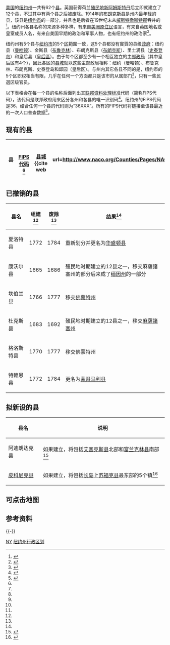 {{noteTA
|G1=USState
|1=zh-cn:县;zh-tw:郡;zh-hk:縣;
|2=zh-hans:邮政局;zh-hk:郵政局;zh-tw:郵局;
|3=zh-hans:西切斯特;zh-hk:西車士打;zh-tw:西徹斯特;
|4=zh-cn:萨福克; zh-hk:蘇福克;zh-tw:沙福;
}}
{{Infobox subdivision type
| name               = 纽约州行政区划
| alt_name           =  
| map                = [[File:New_York_Counties.svg|305px]]
| category           = 
| territory          = 
| start_date         =
| current_number     = 62縣
| number_date        =
| population_range   = 4,836（[[汉密尔顿县_(纽约州)|汉密尔顿]]）– 2,504,700（[[布鲁克林区|金斯县]]）
| area_range         = {{Convert|33.77|sqmi}}（[[曼哈顿|纽约]]）– {{Convert|2821|sqmi}}（[[聖老楞佐縣|聖老楞佐]]）
| government         = [[县政府|县政府]]
| subdivision        = [[纽约州城市列表|城市]]，[[纽约州城镇列表|镇]]，[[纽约州印第安人居留地列表|印第安人居留地]]
}}
{{紐約州地區}}

[[美国|美国]]的[[纽约州|纽约州]]一共有62个[[县_(美国)|县]]。英国获得荷兰[[殖民地|殖民地]][[新阿姆斯特丹|新阿姆斯特丹]]后立即就建立了12个县，不过其中有两个县之后被废除。1914年的[[布朗克斯|布朗克斯县]]是州内最年轻的县，该县是[[纽约市|纽约市]]的一部分，并且也是后者在19世纪末从[[威斯特徹斯特郡|威斯特徹斯特郡]]吞并的<ref name="form">{{cite web|url=http://www.mynewyorkgenealogy.com/ny_maps/ny_cf.htm |title=New York Formation Maps |work=Genealogy, Inc. |accessdate=2008-01-20 |archiveurl=https://web.archive.org/web/20081024200533/http://www.familyhistory101.com/maps/ny_cf.html |archivedate=2008-10-24 |deadurl=yes }}</ref>。纽约州各县名称的来源多种多样，有来自[[美洲原住民|美洲原住民]]语言，有来自英国地名或皇室成员人名，有来自美国早期的政治和军事人物，也有纽约州的政治家<ref name="etym">{{cite book | last=Beatty, Michael | title =County Name Origins of the United States | url=https://archive.org/details/countynameorigin0000beat | publisher =McFarland Press | year =2001 | isbn =0-7864-1025-6}}</ref>。

纽约州有5个县与[[纽约市|纽约市]]的5个[[行政區_(紐約市)|区]]範圍一致，这5个县都没有實質的县级[[政府|政府]]：纽约县（[[曼哈顿|曼哈顿]]）、金斯县（[[布鲁克林|布鲁克林]]）、布朗克斯县（[[布朗克斯|布朗克斯]]）、里士满县（[[史泰登岛|史泰登岛]]）和皇后县（[[皇后區|皇后區]]）。由于每个区都至少有一个相互独立的主[[邮政局|邮政局]]（其中皇后区有4个），因此各区的[[县城|县城]]就以这些主邮政局相称：纽约（曼哈顿）、布鲁克林、布朗克斯、史泰登岛和邱园（皇后区）。与州内其它各县不同的是，纽约市的5个区职权相当有限，几乎在任何一个方面都只是该市的从属部门<ref>{{cite book |title=Regionalism and realism: A Study of Government in the New York Metropolitan Area |author=Benjamin, Gerald, Richard P. Nathan |year=1990 |publisher=Brookings Institute |pages=59}}</ref>，只有一些民選区级官员。

以下表格会在每一个县的名称后面列出其[[联邦资料处理标准|联邦资料处理标准]]代码（简称FIPS代码），该代码是联邦政府用来区分各州和各县的唯一识别码<ref>{{cite web |url=http://www.itl.nist.gov/fipspubs/fip6-4.htm |title=FIPS Publish 6-4 |publisher=National Institute of Standards and Technology |accessdate=2013-07-21 |archiveurl=https://web.archive.org/web/20130423080246/http://www.itl.nist.gov/fipspubs/fip6-4.htm |archivedate=2013-04-23 |deadurl=yes }}</ref>。纽约州的FIPS代码是36，结合任何一个县的代码则为“36XXX”。所有的FIPS代码将链接至该县最近的一次人口普查数据<ref name="epa">{{cite web|url=http://www.epa.gov/enviro/html/codes/ny.html |title=EPA County FIPS Code Listing |accessdate=2013-07-21 |work=US Environmental Protection Agency |archiveurl=https://web.archive.org/web/20121008031702/http://www.epa.gov/enviro/html/codes/ny.html |archivedate=2012-10-08 |deadurl=yes }}</ref>。

== 现有的县 ==
{| class="wikitable sortable" cellpadding="1" align="center" style="border: 1px solid #88a; background: #f7f8ff; text-align: center;"
|- style="background-color: #ccf"
! style="vertical-align: ;"|县
! style="vertical-align: bottom; width: 65px;" |[[聯邦資料處理標準|FIPS代码]]<br/><ref name=epa/>
! style="vertical-align: bottom; width: 90px;" | [[县城|县城]]<br/><ref name="NACO">{{cite web
 |url=http://www.naco.org/Counties/Pages/NACo_FindACounty.aspx 
 |title=Find A County 
 |publisher=National Association of Counties 
 |accessdate=2010-08-09 
 |archiveurl=https://web.archive.org/web/20100804201755/http://www.naco.org/Counties/Pages/NACo_FindACounty.aspx 
 |archivedate=2010-08-04 
 |deadurl=yes 
}}</ref>
! style="vertical-align: bottom; width: 50px;" | 成立<br/><ref name=NACO/>
! style="vertical-align: bottom;" | 来源<br/><ref name=form/>
! style="vertical-align: bottom;" | 命名<br/><ref name=etym/>
! style="vertical-align: bottom; width: 70px;" | 2010年<br/>人口<ref name=NACO/>
! style="vertical-align: bottom; width: 75px;" | 面积<br/><ref name=NACO/>
! style="vertical-align: bottom; width: 80px;" class="unsortable"|地图<br/> 
{{Countyrow|Name=奥尔巴尼县 |N=36|Num=001 |Seat=奥尔巴尼 |Data2=1683 |Data3=[[英属纽约省|殖民地]]时期建立的12县之一|Data4=[[詹姆斯二世_(英格蘭)|詹姆斯二世]]在成为[[英格蘭君主列表|英格兰]]、[[爱尔兰|爱尔兰]]和[[蘇格蘭君主列表|苏格兰]]君主前曾是[[约克公爵|约克公爵]]和奥尔巴尼公爵|Population=304204 |Area=1380平方公里 |Size=100px |Map=Map_of_New_York_highlighting_Albany_County.svg}}
{{Countyrow|Name=阿勒格尼县 |N=36|Num=003 |Seat=贝尔蒙特 |Data2=1806 |Data3=杰纳西县 |Data4=英文“Allegany”是河流名称“Allegheny”的变形词 |Population=48946 |Area=2678平方公里 |Size=100px |Map=Map_of_New_York_highlighting_Allegany_County.svg}}
{{Countyrow|Name=布朗克斯县 |N=36|Num=005 |Noseat=無郡城|Data2=1914<ref>Legislation splitting off Bronx County from New York County was enacted in 1912 with an effective date of January 1, 1914. Prior to 1874 the entire area had been part of Westchester County. See {{cite web|last=McCarthy|first=Thomas C|url=http://www.correctionhistory.org/html/chronicl/kbd/kbd_brnx.html|title=A 5-Borough Centennial Preface for the Katharine Bement Davis Mini-History|work=New York City Department of Corrections|accessdate=2008-01-25|archive-date=2012-07-09|archive-url=https://www.webcitation.org/691Id1PFU?url=http://www.correctionhistory.org/html/chronicl/kbd/kbd_brnx.html|dead-url=no}}</ref> |Data3=纽约县 |Data4=荷兰殖民地的早期定居者乔纳斯·布朗克（{{lang|en|Jonas Bronck}}）|Population=1385108 |Area=149平方公里 |Size=100px |Map=Map_of_New_York_highlighting_Bronx_County.svg}}
{{Countyrow|Name=布鲁姆县 |N=36|Num=007 |Seat=宾汉顿 |Data2=1806 |Data3=泰奥加县 |Data4=第4任纽约州副[[州长|州长]]约翰·布鲁姆（{{lang|en|John Broome}}）|Population=200600 |Area=1852平方公里 |Size=100px |Map=Map_of_New_York_highlighting_Broome_County.svg}}
{{Countyrow|Name=卡特罗格斯县 |N=36|Num=009 |Noseat={{link-en|利特尔瓦利村 (纽约州)|Little Valley (village), New York|利特尔瓦利|}} |Data2=1808 |Data3=杰纳西县 |Data4=[[塞内卡语|塞内卡语]]辞汇，意为“难闻的一堆”，指从当地岩层中泄露的天然气的气味 |Population=80317 |Area=3393平方公里 |Size=100px |Map=Map_of_New_York_highlighting_Cattaraugus_County.svg}}
{{Countyrow|Name=卡尤加县 |N=36|Num=011 |Seat=奥本 |Data2=1799 |Data3=奥农多加县 |Data4=美洲原住民[[卡尤加人|卡尤加人]] |Population=80026 |Area=2238平方公里 |Size=100px |Map=Map_of_New_York_highlighting_Cayuga_County.svg}}
{{Countyrow|Name=肖托夸县 |N=36|Num=013 |Seat=梅维尔 |Data2=1808 |Data3=杰纳西县 |Data4=[[塞内卡语|塞内卡语]]，意为“绑在中间的袋子”，指同名湖泊的形状 |Population=134905 |Area=3885平方公里 |Size=100px |Map=Map_of_New_York_highlighting_Chautauqua_County.svg}}
{{Countyrow|Name=希芒县 |N=36|Num=015 |Seat=埃尔迈拉市 |Data2=1836 |Data3=泰奥加县 |Data4=美洲原住民语，意为“大喇叭”，是当地一个土著村庄的名字 |Population=88830 |Area=1064平方公里 |Size=100px |Map=Map_of_New_York_highlighting_Chemung_County.svg}}
{{Countyrow|Name=奇南格县 |N=36|Num=017 |Noseat=[[诺威奇_(纽约州)|诺维奇]] |Data2=1798 |Data3=泰奥加县和赫基默县 |Data4=美洲原住民语，意为“大公牛蓟” |Population=50477 |Area=2328平方公里 |Size=100px |Map=Map_of_New_York_highlighting_Chenango_County.svg}}
{{Countyrow|Name=克林顿县 |N=36|Num=019 |Seat=普拉茨堡 |Data2=1788 |Data3=华盛顿县 |Data4=[[乔治·克林顿|乔治·克林顿]]，第4任[[美国副总统|美国副总统]]和第3任纽约州[[州长|州长]]|Population=82128 |Area=2898平方公里 |Size=100px |Map=Map_of_New_York_highlighting_Clinton_County.svg}}
{{Countyrow|Name=哥伦比亚县 |N=36|Num=021 |Seat=哈德逊 |Data2=1786 |Data3=奥尔巴尼县 |Data4=[[欧洲|欧洲]][[探险家|探险家]][[克里斯托弗·哥伦布|克里斯托弗·哥伦布]] |Population=63096 |Area=1678平方公里 |Size=100px |Map=Map_of_New_York_highlighting_Columbia_County.svg}}
{{Countyrow|Name=科特兰县 |N=36|Num=023 |Seat=科特兰 |Data2=1808 |Data3=奥农多加县 |Data4={{link-en|皮埃尔·凡·科特兰德特|Pierre Van Cortlandt}}，首任纽约州副州长|Population=49336 |Area=1300平方公里 |Size=100px |Map=Map_of_New_York_highlighting_Cortland_County.svg}}
{{Countyrow|Name=特拉华县 |N=36|Num=025 |Noseat={{link-en|德尔亥村 (纽约州)|Delhi (village), New York|德尔亥|}} |Data2=1797 |Data3=奥齐戈县和阿尔斯特县 |Data4=托马斯·韦斯特，第三任德拉瓦尔男爵，[[弗吉尼亚殖民地|弗吉尼亚]]早期殖民领袖|Population=47980 |Area=3802平方公里 |Size=100px |Map=Map_of_New_York_highlighting_Delaware_County.svg}}
{{Countyrow|Name=达奇斯县 |N=36|Num=027 |Seat=波啟浦夕 |Data2=1683 |Data3=殖民地时期建立的12县之一 |Data4=安妮·海德女士，约克公爵夫人和英国国王[[詹姆斯二世_(英格兰)|詹姆斯二世]]的妻子|Population=297488 |Area=2137平方公里 |Size=100px |Map=Map_of_New_York_highlighting_Dutchess_County.svg}}
{{Countyrow|Name=伊利县 |N=36|Num=029 |Seat=布法罗 |Data2=1821 |Data3=尼亚加拉县 |Data4=美洲原住民伊利部落|Population=919040 |Area=3178平方公里 |Size=100px |Map=Map_of_New_York_highlighting_Erie_County.svg}}
{{Countyrow|Name=埃塞克斯县 |N=36|Num=031 |Noseat={{link-en|伊丽莎白敦|Elizabethtown (CDP), New York}} |Data2=1799 |Data3=克林顿县 |Data4=英国的[[埃塞克斯郡|埃塞克斯郡]]|Population=39370 |Area=4962平方公里 |Size=100px |Map=Map_of_New_York_highlighting_Essex_County.svg}}
{{Countyrow|Name=富兰克林县 |N=36|Num=033 |Noseat=[[马隆村_(纽约州)|马隆]] |Data2=1808 |Data3=克林顿县 |Data4=[[本杰明·富兰克林|本杰明·富兰克林]]，美国早期印刷商、科学家和政治家|Population=51599 |Area=4395平方公里 |Size=100px |Map=Map_of_New_York_highlighting_Franklin_County.svg}}
{{Countyrow|Name=富尔顿县 |N=36|Num=035 |Seat=约翰斯敦 |Data2=1838 |Data3=蒙哥马利县 |Data4=[[罗伯特·富尔顿|罗伯特·富尔顿]]，轮船的发明者|Population=55531 |Area=1380平方公里 |Size=100px |Map=Map_of_New_York_highlighting_Fulton_County.svg}}
{{Countyrow|Name=杰纳西县 |N=36|Num=037 |Seat=巴达维亚 |Data2=1802 |Data3=安大略县 |Data4=塞内卡语，意为“好谷”|Population=60079 |Area=1282平方公里 |Size=100px |Map=Map_of_New_York_highlighting_Genesee_County.svg}}
{{Countyrow|Name=格林县 |N=36|Num=039 |Noseat=[[卡茨基尔村|卡茨基尔村]] |Data2=1800 |Data3=奥尔巴尼县和阿尔斯特县 |Data4=[[纳瑟内尔·格林|纳瑟内尔·格林]]，[[美国独立战争|美国独立战争]]时期大陆军将领|Population=49221 |Area=1704平方公里 |Size=100px |Map=Map_of_New_York_highlighting_Greene_County.svg}}
{{Countyrow|Name=哈密尔顿县 |N=36|Num=041 |Noseat={{link-en|莱克普莱森特|Lake Pleasant, New York}} |Data2=1816 |Data3=蒙哥马利县 |Data4=[[亚历山大·汉密尔顿|亚历山大·汉密尔顿]]，早期的美国政治理论家和第一任[[美国财政部长|美国财政部长]]|Population=4836 |Area=4683平方公里 |Size=100px |Map=Map_of_New_York_highlighting_Hamilton_County.svg}}
{{Countyrow|Name=赫基默县 |N=36|Num=043 |Seat=赫基默 |Data2=1791 |Data3=蒙哥马利县 |Data4=尼古拉斯·赫基默，[[美国独立战争|美国独立战争]]时期将领|Population=64519 |Area=3776平方公里 |Size=100px |Map=Map_of_New_York_highlighting_Herkimer_County.svg}}
{{Countyrow|Name=杰斐逊县 |N=36|Num=045 |Seat=沃特敦 |Data2=1805 |Data3=奥奈达县 |Data4=[[托马斯·杰斐逊|托马斯·杰斐逊]]，美国早期政治家、《[[美国独立宣言|美国独立宣言]]》主要起草人，第三任[[美国总统|美国总统]]|Population=116229 |Area=4810平方公里 |Size=100px |Map=Map_of_New_York_highlighting_Herkimer_County.svg}}
{{Countyrow|Name=金斯县 |N=36|Num=047 |Noseat=无县城 |Data2=1683 |Data3=殖民地时期建立的12县之一 |Data4=英国国王[[查理二世_(英格兰)|查理二世]]|Population=2504700 |Area=251平方公里 |Size=100px |Map=Map_of_New_York_highlighting_Kings_County.svg}}
{{Countyrow|Name=刘易斯县 |N=36|Num=049 |Noseat={{link-en|劳维尔村 (纽约州)|Lowville (village), New York|劳维尔|}} |Data2=1805 |Data3=奥奈达县 |Data4=摩根·刘易斯，第四任[[纽约州州长|纽约州州长]]|Population=27087 |Area=3341平方公里 |Size=100px |Map=Map_of_New_York_highlighting_Lewis_County.svg}}
{{Countyrow|Name=利文斯顿县 |N=36|Num=051 |Seat=杰纳西奥 |Data2=1821 |Data3=杰纳西县和安大略县 |Data4=罗伯特·R·李维顿（Robert Livingston），早期的美国政治家和[[大陆会议|大陆会议]]纽约代表|Population=65393 |Area=1658平方公里 |Size=100px |Map=Map_of_New_York_highlighting_Livingston_County.svg}}
{{Countyrow|Name=麦迪逊县 |N=36|Num=053 |Noseat={{link-en|万普斯维尔 (纽约州)|Wampsville, New York|万普斯维尔|}} |Data2=1806 |Data3=奇南格县 |Data4=[[詹姆斯·麦迪逊|詹姆斯·麦迪逊]]，美国早期政治家、[[美国宪法|美国宪法]]之父，第四任[[美国总统|美国总统]]|Population=73442 |Area=1715平方公里 |Size=100px |Map=Map_of_New_York_highlighting_Madison_County.svg}}
{{Countyrow|Name=门罗县 |N=36|Num=055 |Seat=罗切斯特 |Data2=1821 |Data3=杰纳西县和安大略县 |Data4=詹姆斯·门罗，美国早期政治家和美国第五任总统|Population=744344 |Area=3538平方公里 |Size=100px |Map=Map_of_New_York_highlighting_Monroe_County.svg}}
{{Countyrow|Name=蒙哥马利县 |N=36|Num=057 |Noseat=[[方达|方达]] |Data2=1772 |Data3=奥尔巴尼县 |Data4=最初以殖民地总督威廉·特赖恩命名为特赖恩县，因美国独立战争将军[[理查德·蒙哥马利|理查德·蒙哥马利]]在1784年更名|Population=50219 |Area=1062平方公里 |Size=100px |Map=Map_of_New_York_highlighting_Montgomery_County.svg}}
{{Countyrow|Name=納蘇縣 |N=36|Num=059 |Seat=米尼奥拉 |Data2=1899 |Data3=皇后县 |Data4=[[奥伦治-拿索王朝|奥兰治-拿骚]]王子，在长岛是荷兰的殖民地时荷兰统治者|Population=1339532 |Area=1173平方公里 |Size=100px |Map=Map_of_New_York_highlighting_Nassau_County.svg}}
{{Countyrow|Name=纽约縣 |N=36|Num=061 |Noseat=无县城 |Data2=1683 |Data3=殖民地时期建立的12县之一 |Data4=英国国王[[詹姆斯二世_(英格兰)|詹姆斯二世]]，继承英国王位前是约克和奥尔巴尼公爵，约克公爵是他的英国封号|Population=1585873 |Area=87平方公里 |Size=100px |Map=Map_of_New_York_highlighting_New_York_County.svg}}
{{Countyrow|Name=尼亚加拉县 |N=36|Num=063 |Noseat=[[洛克波特市_(纽约州)|洛克波特]] |Data2=1808 |Data3=杰纳西县 |Data4=[[易洛魁语系|易洛魁语]]辞汇，可能意味着两个水体之间的“脖子”，“水声之雷鸣”，或“平分河边低地”|Population=216469 |Area=2953平方公里 |Size=100px |Map=Map_of_New_York_highlighting_Niagara_County.svg}}
{{Countyrow|Name=奥奈达县 |N=36|Num=065 |Seat=由提卡 |Data2=1798 |Data3=赫基默县 |Data4=美洲原住民的[[奥奈达人|奥奈达部落]]|Population=234878 |Area=3142平方公里 |Size=100px |Map=Map_of_New_York_highlighting_Oneida_County.svg}}
{{Countyrow|Name=奥农多加县 |N=36|Num=067 |Seat=锡拉丘兹 |Data2=1792 |Data3=赫基默县 |Data4=美洲原住民的[[奥农达加人|奥农达加部落]]|Population=467026 |Area=2088平方公里 |Size=100px |Map=Map_of_New_York_highlighting_Onondaga_County.svg}}
{{Countyrow|Name=安大略县 |N=36|Num=069 |Seat=卡南代瓜 |Data2=1789 |Data3=蒙哥马利县 |Data4=[[易洛魁语|易洛魁语]]，意思是“美丽的湖”|Population=107931 |Area=1715平方公里 |Size=100px |Map=Map_of_New_York_highlighting_Ontario_County.svg}}
{{Countyrow|Name=奥兰治县 |N=36|Num=071 |Noseat=[[戈申村_(纽约州)|戈申]] |Data2=1683 |Data3=殖民地时期建立的12县之一 |Data4=奥兰治的威廉，后成为英国国王[[威廉三世_(奥兰治)|威廉三世]]|Population=372813 |Area=2173平方公里 |Size=100px |Map=Map_of_New_York_highlighting_Orange_County.svg}}
{{Countyrow|Name=奥尔良县 |N=36|Num=073 |Seat=阿尔比恩 |Data2=1824 |Data3=杰纳西县 |Data4=法国[[奥尔良王朝|奥尔良王朝]]|Population=42883 |Area=2116平方公里 |Size=100px |Map=Map_of_New_York_highlighting_Orleans_County.svg}}
{{Countyrow|Name=奥斯威戈县 |N=36|Num=075 |Seat=奥斯威戈 |Data2=1816 |Data3=奥奈达县和奥农多加县 |Data4=奥斯威戈河，来自易洛魁语，意思是“流淌”的，指奥斯威戈河河口|Population=122109 |Area=3398平方公里 |Size=100px |Map=Map_of_New_York_highlighting_Oswego_County.svg}}
{{Countyrow|Name=奥齐戈县 |N=36|Num=077 |Seat=库珀斯敦 |Data2=1791 |Data3=蒙哥马利县 |Data4=美洲原住民语，意为“岩石的地方”|Population=62259 |Area=2598平方公里 |Size=100px |Map=Map_of_New_York_highlighting_Otsego_County.svg}}
{{Countyrow|Name=帕特南县 |N=36|Num=079 |Seat=卡梅尔 |Data2=1812 |Data3=达奇斯县 |Data4=[[以色列·普特南|以色列·普特南]]，美国独立战争时期大陆军将领|Population=99710 |Area=637平方公里 |Size=100px |Map=Map_of_New_York_highlighting_Putnam_County.svg}}
{{Countyrow|Name=皇后县 |N=36|Num=081 |Noseat=无县城 |Data2=1683 |Data3=殖民地时期建立的12县之一 |Data4=布拉干萨的凯瑟琳，英国的王后和英国的[[查理二世_(英格兰)|查理二世]]的妻子|Population=2230722 |Area=462平方公里 |Size=100px |Map=Map_of_New_York_highlighting_Queens_County.svg}}
{{Countyrow|Name=伦塞勒县 |N=36|Num=083 |Seat=特洛伊 |Data2=1791 |Data3=奥尔巴尼县 |Data4=为纪念基利恩·范·伦塞勒的家族，荷兰新阿姆斯特丹殖民地的早期土地所有者|Population=159429 |Area=1722平方公里 |Size=100px |Map=Map_of_New_York_highlighting_Rensselaer_County.svg}}
{{Countyrow|Name=里士满县 |N=36|Num=085 |Noseat=无县城 |Data2=1683 |Data3=殖民地时期建立的12县之一 |Data4=[[查尔斯·伦诺克斯，第一代里奇蒙公爵|查尔斯·伦诺克斯，第一代里奇蒙公爵]]，英国国王查理二世的私生子|Population=468730 |Area=265平方公里 |Size=100px |Map=Map_of_New_York_highlighting_Richmond_County.svg}}
{{Countyrow|Name=罗克兰县 |N=36|Num=087 |Seat=新城 |Data2=1798 |Data3=奥兰治县 |Data4=早期定居者将地形描述为“岩土地”（rocky land）|Population=311687 |Area=515平方公里 |Size=100px |Map=Map_of_New_York_highlighting_Rockland_County.svg}}
{{Countyrow|Name=聖老楞佐縣 |N=36|Num=089 |Seat=坎顿 |Data2=1802 |Data3=克林顿县、赫基默县和蒙哥马利县 |Data4=[[聖老楞佐河|聖老楞佐河]]，形成县和纽约州的北部边界|Population=111944 |Area=7306平方公里 |Size=100px |Map=Map_of_New_York_highlighting_St._Lawrence _County.svg}}
{{Countyrow|Name=萨拉托加县 |N=36|Num=091 |Noseat=[[鲍尔斯顿斯帕|鲍尔斯顿斯帕]] |Data2=1791 |Data3=奥尔巴尼县 |Data4=美洲原住民语的变体，意为“河边的山”|Population=219607 |Area=2186平方公里 |Size=100px |Map=Map_of_New_York_highlighting_Saratoga_County.svg}}
{{Countyrow|Name=斯克内克塔迪县 |N=36|Num=093 |Seat=斯克内克塔迪 |Data2=1809 |Data3=奥尔巴尼县 |Data4=[[莫霍克人|莫霍克语]]，意思是“在松树的另一边”|Population=154727 |Area=544平方公里 |Size=100px |Map=Map_of_New_York_highlighting_Schenectady_County.svg}}
{{Countyrow|Name=斯科哈里县 |N=36|Num=095 |Noseat={{link-en|斯科哈里|Schoharie (village), New York}} |Data2=1795 |Data3=奥尔巴尼县和奥齐戈县 |Data4=莫霍克语，意思是“浮动漂流木”|Population=32749 |Area=1621平方公里 |Size=100px |Map=Map_of_New_York_highlighting_Schoharie_County.svg}}
{{Countyrow|Name=斯凯勒县 |N=36|Num=097 |Noseat=[[沃特金斯格伦|沃特金斯格伦]] |Data2=1854 |Data3=希芒县、斯托本县和汤普金斯县 |Data4=[[菲力·斯凯勒|菲力·斯凯勒]]，美国独立战争将军和纽约州参议员|Population=18343 |Area=886平方公里 |Size=100px |Map=Map_of_New_York_highlighting_Schuyler_County.svg}}
{{Countyrow|Name=塞尼卡县 |N=36|Num=099 |Noseat=[[滑铁卢村_(纽约州)|滑铁卢]] |Data2=1804 |Data3=卡尤加县 |Data4=美洲原住民[[塞内卡人|塞内卡部落]]|Population=35251 |Area=842平方公里 |Size=100px |Map=Map_of_New_York_highlighting_Seneca_County.svg}}
{{Countyrow|Name=斯托本县 |N=36|Num=101 |Noseat=[[巴斯村_(纽约州)|巴斯]] |Data2=1796 |Data3=安大略县 |Data4=弗里德里克·威廉·冯·斯托本，在美国独立战争中协助[[大陆军|大陆军]]的普鲁士将军|Population=98990 |Area=3636平方公里 |Size=100px |Map=Map_of_New_York_highlighting_Steuben_County.svg}}
{{Countyrow|Name=蘇福克郡 |N=36|Num=103 |Noseat={{link-en|里弗黑德|Riverhead (CDP), New York}} |Data2=1683 |Data3=殖民地时期建立的12县之一 |Data4=英国的[[萨福克郡|萨福克郡]]|Population=1493350 |Area=6146平方公里 |Size=100px |Map=Map_of_New_York_highlighting_Suffolk_County.svg}}
{{Countyrow|Name=沙利文县 |N=36|Num=105 |Seat=蒙蒂塞洛 |Data2=1809 |Data3=阿尔斯特县 |Data4=[[约翰·沙利文|约翰·沙利文]]（1740-1795），美国独立战争时期大陆军少将|Population=77547 |Area=2582平方公里 |Size=100px |Map=Map_of_New_York_highlighting_Sullivan_County.svg}}
{{Countyrow|Name=泰奥加县 |N=36|Num=107 |Noseat=[[奥韦戈村_(纽约州)|奥韦戈]] |Data2=1791 |Data3=蒙哥马利县 |Data4=美洲原住民语，意为“在用叉子”，描述一个聚会场所|Population=51125 |Area=1355平方公里 |Size=100px |Map=Map_of_New_York_highlighting_Tioga_County.svg}}
{{Countyrow|Name=汤普金斯县 |N=36|Num=109 |Seat=伊萨卡 |Data2=1817 |Data3=卡尤加县和塞尼卡县 |Data4=[[丹尼尔·D·汤普金斯|丹尼尔·D·汤普金斯]]（1774-1825），第六任[[美国副总统|美国副总统]]|Population=101564 |Area=1233平方公里 |Size=100px |Map=Map_of_New_York_highlighting_Tompkins_County.svg}}
{{Countyrow|Name=阿尔斯特县 |N=36|Num=111 |Seat=金斯顿 |Data2=1683 |Data3=殖民地时期建立的12县之一 |Data4=爱尔兰的[[阿尔斯特省|阿尔斯特省]]，当时的约克公爵的领地，后来的英国国王詹姆斯二世|Population=182493 |Area=3007平方公里 |Size=100px |Map=Map_of_New_York_highlighting_Ulster_County.svg}}
{{Countyrow|Name=沃伦县 |N=36|Num=113 |Seat=昆斯伯里 |Data2=1813 |Data3=华盛顿县 |Data4=[[约瑟·瓦伦|约瑟夫·沃伦]]（1741 - 1775），美国早期爱国者和美国独立战争将军|Population=65707 |Area=2253平方公里 |Size=100px |Map=Map_of_New_York_highlighting_Warren_County.svg}}
{{Countyrow|Name=华盛顿县 |N=36|Num=115 |Seat=爱德华堡 |Data2=1772 |Data3=奥尔巴尼县 |Data4=最初是夏洛特县，1784年以[[乔治·华盛顿|乔治·华盛顿]]命名，美国独立战争总司令和美国第一任总统|Population=63216 |Area=2191平方公里 |Size=100px |Map=Map_of_New_York_highlighting_Washington_County.svg}}
{{Countyrow|Name=韦恩县 |N=36|Num=117 |Seat=莱昂斯 |Data2=1823 |Data3=安大略县和塞尼卡县 |Data4=安东尼·韦恩（1745 - 1796），美国革命战争将军|Population=93772 |Area=3585平方公里 |Size=100px |Map=Map_of_New_York_highlighting_Wayne_County.svg}}
{{Countyrow|Name=威斯特彻斯特县 |N=36|Num=119 |Noseat=[[白原市_(纽约州)|白原]] |Data2=1683 |Data3=殖民地时期建立的12县之一 |Data4=英国[[切斯特|切斯特]]市|Population=949113 |Area=1295平方公里 |Size=100px |Map=Map_of_New_York_highlighting_Westchester_County.svg}}
{{Countyrow|Name=怀俄明县 |N=36|Num=121 |Noseat=[[沃索村_(纽约州)|沃索]] |Data2=1841 |Data3=杰纳西县 |Data4=德拉瓦语辞汇的变体，意思是“宽底的土地”|Population=42155 |Area=1544平方公里 |Size=100px |Map=Map_of_New_York_highlighting_Wyoming_County.svg}}
{{Countyrow|Name=耶茨县 |N=36|Num=123 |Noseat={{link-en|佩恩燕|Penn Yan, New York}} |Data2=1823 |Data3=安大略县和斯托本县 |Data4=约瑟夫·C·耶茨（1768–1837），纽约州第八任州长|Population=25348 |Area=974平方公里 |Size=100px |Map=Map_of_New_York_highlighting_Yates_County.svg}}
|}

== 已撤销的县 ==
{| class="wikitable sortable" style="margin:auto;"
|-
!县名
!组建<br><ref name=form/>
!废除<br><ref name=form/>
!class="unsortable" |结果<ref name=form/>
|-
|夏洛特县
|1772
|1784
|重新划分并更名为[[華盛頓縣_(紐約州)|华盛顿县]]
|-
|康沃尔县
|1665
|1686
|殖民地时期建立的12县之一，移交麻薩諸塞州的部分后来成了[[缅因州|缅因州]]的一部分
|-
|坎伯兰县
|1766
|1777
|移交[[佛蒙特州|佛蒙特州]]
|-
|杜克斯县
|1683
|1692
|殖民地时期建立的12县之一，移交[[麻薩諸塞州|麻薩諸塞州]]
|-
|格洛斯特县
|1770
|1777
|移交佛蒙特州
|-
|特赖恩县
|1772
|1784
|更名为[[蒙哥馬利縣_(紐約州)|蒙哥马利县]]
|}

== 拟新设的县 ==
{| class="wikitable sortable" style="margin:auto;"
|-
!县名
!class="unsortable" |说明
|-
|阿迪朗达克县
|如果建立，将包括[[艾塞克斯縣_(紐約州)|艾塞克斯县]]北部和[[富蘭克林縣_(紐約州)|富兰克林县]]南部<ref>{{cite news|last=Lynch |first=Mike |title=North Elba Supervisor Candidate Debate |work=Plattsburgh Press Republican |date=2007-10-30 |url=http://pressrepublican.com/0100_news/x155166221/North-Elba-supervisor-candidates-debate |accessdate=2013-07-21 |archiveurl=https://web.archive.org/web/20120820053943/http://pressrepublican.com/0100_news/x155166221/North-Elba-supervisor-candidates-debate |archivedate=2012-08-20 |deadurl=no }}</ref>
|-
|[[皮科尼克县|皮科尼克县]]
|如果建立，将包括[[長島_(紐約)|长岛]]上[[蘇福克郡_(紐約州)|苏福克县]]最东部的5个镇<ref>{{cite news|last=Healy |first=Patrick |title=Growth Pains and Clout Heading East in Suffolk |work=The New York Times |date=2004-02-11 |url=http://www.nytimes.com/2004/02/11/nyregion/growth-pains-and-clout-heading-east-in-suffolk.html |accessdate=2013-07-21 |archiveurl=https://web.archive.org/web/20121022055806/http://www.nytimes.com/2004/02/11/nyregion/growth-pains-and-clout-heading-east-in-suffolk.html |archivedate=2012-10-22 |deadurl=no }}</ref>
|}

==可点击地图==
<center>
{{Image label begin|image=Map of New York counties.svg|link=|alt=Map of New York showing county borders|width={{{width|750}}}|float={{{float|none}}}}}
{{Image label small|x=-566.0|y=-343.0|scale={{{width|-1}}}|text=[[哥伦比亚县_(纽约州)|哥伦比亚]]}}
{{Image label small|x=-571.0|y=-293.0|scale={{{width|-1}}}|text=[[伦塞勒县_(纽约州)|伦塞勒]]}}
{{Image label small|x=-11.0|y=-351.0|scale={{{width|-1}}}|text=[[肖托夸县_(纽约州)|肖托夸]]}}
{{Image label small|x=-79.0|y=-348.0|scale={{{width|-1}}}|text=[[卡特罗格斯县_(纽约州)|卡特罗格斯]]}}
{{Image label small|x=-152.0|y=-344.0|scale={{{width|-1}}}|text=[[阿勒格尼县_(纽约州)|阿勒格尼]]}}
{{Image label small|x=-210.0|y=-349.0|scale={{{width|-1}}}|text=[[斯托本县_(纽约州)|斯托本]]}}
{{Image label small|x=-269.0|y=-365.0|scale={{{width|-1}}}|text=[[希芒县_(纽约州)|希芒]]}}
{{Image label small|x=-319.0|y=-358.0|scale={{{width|-1}}}|text=[[泰奥加县_(纽约州)|泰奥加]]}}
{{Image label small|x=-360.0|y=-362.0|scale={{{width|-1}}}|text=[[布鲁姆县_(纽约州)|布鲁姆]]}}
{{Image label small|x=-434.0|y=-355.0|scale={{{width|-1}}}|text=[[特拉华县_(纽约州)|特拉华]]}}
{{Image label small|x=-456.0|y=-414.0|scale={{{width|-1}}}|text=[[沙利文县_(纽约州)|沙利文]]}}
{{Image label small|x=-515.0|y=-389.0|scale={{{width|-1}}}|text=[[阿尔斯特县_(纽约州)|阿尔斯特]]}}
{{Image label small|x=-558.0|y=-400.0|scale={{{width|-1}}}|text=[[达奇斯县_(纽约州)|达奇斯]]}}
{{Image label small|x=-559.0|y=-449.0|scale={{{width|-1}}}|text=[[帕特南县_(纽约州)|帕特南]]}}
{{Image label small|x=-563.0|y=-470.0|scale={{{width|-1}}}|text=[[威斯特彻斯特县_(纽约州)|威斯特彻斯特]]}}
{{Image label small|x=-523.0|y=-485.0|scale={{{width|-1}}}|text=[[罗克兰县_(纽约州)|罗克兰]]}}
{{Image label small|x=-637.0|y=-521.0|scale={{{width|-1}}}|text=[[苏福克县_(纽约州)|苏福克]]}}
{{Image label small|x=-574.0|y=-531.0|scale={{{width|-1}}}|text=[[纳苏县_(纽约州)|纳苏]]}}
{{Image label small|x=-558.0|y=-542.0|scale={{{width|-1}}}|text=[[皇后区|皇后区]]}}
{{Image label small|x=-544.0|y=-562.0|scale={{{width|-1}}}|text=[[布鲁克林区|布鲁克林区]]}}
{{Image label small|x=-482.0|y=-556.0|scale={{{width|-1}}}|text=[[斯塔腾岛|斯塔腾岛]]}}
{{Image label small|x=-506.0|y=-526.0|scale={{{width|-1}}}|text=[[曼哈顿|曼哈顿]]}}
{{Image label small|x=-526.0|y=-512.0|scale={{{width|-1}}}|text=[[布朗克斯|布朗克斯]]}}
{{Image label small|x=-502.0|y=-452.0|scale={{{width|-1}}}|text=[[奥兰治县_(纽约州)|奥兰治]]}}
{{Image label small|x=-99.0|y=-283.0|scale={{{width|-1}}}|text=[[伊利县_(纽约州)|伊利]]}}
{{Image label small|x=-131.0|y=-289.0|scale={{{width|-1}}}|text=[[怀俄明县_(纽约州)|怀俄明]]}}
{{Image label small|x=-176.0|y=-281.0|scale={{{width|-1}}}|text=[[利文斯顿县_(纽约州)|利文斯顿]]}}
{{Image label small|x=-219.0|y=-269.0|scale={{{width|-1}}}|text=[[安大略县_(纽约州)|安大略]]}}
{{Image label small|x=-239.0|y=-296.0|scale={{{width|-1}}}|text=[[耶茨县_(纽约州)|耶茨]]}}
{{Image label small|x=-265.0|y=-272.0|scale={{{width|-1}}}|text=[[塞尼卡县_(纽约州)|塞尼卡]]}}
{{Image label small|x=-259.0|y=-328.0|scale={{{width|-1}}}|text=[[斯凯勒县_(纽约州)|斯凯勒]]}}
{{Image label small|x=-297.0|y=-318.0|scale={{{width|-1}}}|text=[[汤普金斯县_(纽约州)|汤普金斯]]}}
{{Image label small|x=-335.0|y=-299.0|scale={{{width|-1}}}|text=[[科特兰县_(纽约州)|科特兰]]}}
{{Image label small|x=-372.0|y=-316.0|scale={{{width|-1}}}|text=[[奇南格县_(纽约州)|奇南格]]}}
{{Image label small|x=-435.0|y=-296.0|scale={{{width|-1}}}|text=[[奥齐戈县_(纽约州)|奥齐戈]]}}
{{Image label small|x=-485.0|y=-305.0|scale={{{width|-1}}}|text=[[斯科哈里县_(纽约州)|斯科哈里]]}}
{{Image label small|x=-537.0|y=-304.0|scale={{{width|-1}}}|text=[[奥尔巴尼县_(纽约州)|奥尔巴尼]]}}
{{Image label small|x=-519.0|y=-343.0|scale={{{width|-1}}}|text=[[格林县_(纽约州)|格林]]}}
{{Image label small|x=-522.0|y=-275.0|scale={{{width|-1}}}|text=[[斯克内克塔迪县_(纽约州)|斯克内克塔迪]]}}
{{Image label small|x=-545.0|y=-237.0|scale={{{width|-1}}}|text=[[萨拉托加县_(纽约州)|萨拉托加]]}}
{{Image label small|x=-581.0|y=-206.0|scale={{{width|-1}}}|text=[[华盛顿县_(纽约州)|华盛顿]]}}
{{Image label small|x=-544.0|y=-179.0|scale={{{width|-1}}}|text=[[沃伦县_(纽约州)|沃伦]]}}
{{Image label small|x=-82.0|y=-228.0|scale={{{width|-1}}}|text=[[尼亚加拉县_(纽约州)|尼亚加拉]]}}
{{Image label small|x=-131.0|y=-252.0|scale={{{width|-1}}}|text=[[杰纳西县_(纽约州)|杰纳西]]}}
{{Image label small|x=-132.0|y=-223.0|scale={{{width|-1}}}|text=[[奥尔良县_(纽约州)|奥尔良]]}}
{{Image label small|x=-188.0|y=-235.0|scale={{{width|-1}}}|text=[[门罗县_(纽约州)|门罗]]}}
{{Image label small|x=-246.0|y=-234.0|scale={{{width|-1}}}|text=[[韦恩县_(纽约州)|韦恩]]}}
{{Image label small|x=-297.0|y=-286.0|scale={{{width|-1}}}|text=[[卡尤加县_(纽约州)|卡尤加]]}}
{{Image label small|x=-319.0|y=-252.0|scale={{{width|-1}}}|text=[[奥农多加县_(纽约州)|奥农多加]]}}
{{Image label small|x=-376.0|y=-275.0|scale={{{width|-1}}}|text=[[麦迪逊县_(纽约州)|麦迪逊]]}}
{{Image label small|x=-484.0|y=-262.0|scale={{{width|-1}}}|text=[[蒙哥马利县_(纽约州)|麦哥马利]]}}
{{Image label small|x=-495.0|y=-238.0|scale={{{width|-1}}}|text=[[富尔顿县_(纽约州)|富尔顿]]}}
{{Image label small|x=-393.0|y=-223.0|scale={{{width|-1}}}|text=[[奥奈达县_(纽约州)|奥奈达]]}}
{{Image label small|x=-326.0|y=-200.0|scale={{{width|-1}}}|text=[[奥斯威戈县_(纽约州)|奥斯威戈]]}}
{{Image label small|x=-394.0|y=-159.0|scale={{{width|-1}}}|text=[[刘易斯县_(纽约州)|刘易斯]]}}
{{Image label small|x=-345.0|y=-118.0|scale={{{width|-1}}}|text=[[杰斐逊县_(纽约州)|杰斐逊]]}}
{{Image label small|x=-442.0|y=-189.0|scale={{{width|-1}}}|text=[[赫基默县_(纽约州)|赫基默]]}}
{{Image label small|x=-480.0|y=-165.0|scale={{{width|-1}}}|text=[[哈密尔顿县_(纽约州)|哈密尔顿]]}}
{{Image label small|x=-554.0|y=-116.0|scale={{{width|-1}}}|text=[[埃塞克斯县_(纽约州)|埃塞克斯]]}}
{{Image label small|x=-408.0|y=-67.0|scale={{{width|-1}}}|text=[[聖老楞佐縣|聖老楞佐]]}}
{{Image label small|x=-504.0|y=-51.0|scale={{{width|-1}}}|text=[[富兰克林县_(纽约州)|富兰克林]]}}
{{Image label small|x=-566.0|y=-34.0|scale={{{width|-1}}}|text=[[克林顿县_(纽约州)|克林顿]]}}
{{Image label end}}
</center>

== 参考资料 ==
{{Reflist|30em}}

{{-}}
{{U.S. Counties}}
{{New York}}

{{Portal bar|美国|地理}}

[[Category:美國各州行政區劃|NY]]
[[Category:纽约州行政区划|]]
{{Featured list}}